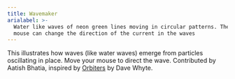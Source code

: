 ```yaml
---
title: Wavemaker
arialabel: >-
  Water like waves of neon green lines moving in circular patterns. The user’s
  mouse can change the direction of the current in the waves
---
```



This illustrates how waves (like water waves) emerge
from particles oscillating in place. Move your mouse to direct the wave.
Contributed by Aatish Bhatia, inspired by <a href="https://beesandbombs.tumblr.com/post/45513650541/orbiters">Orbiters</a> by Dave Whyte.

